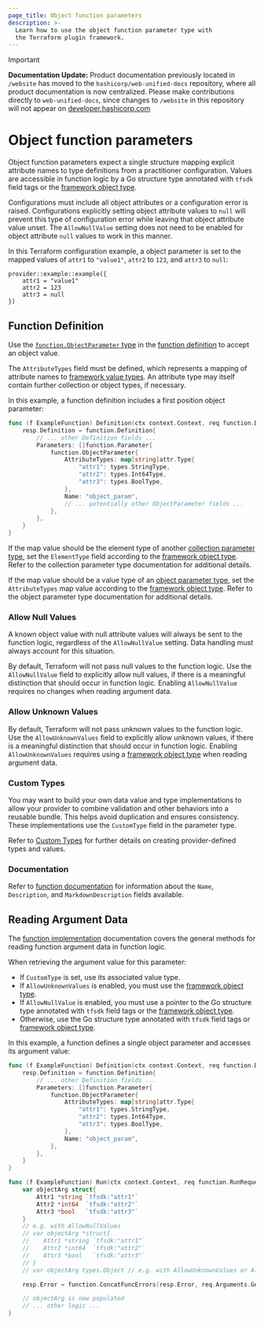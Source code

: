 ```yaml
---
page_title: Object function parameters
description: >-
  Learn how to use the object function parameter type with
  the Terraform plugin framework.
---
```


> [!IMPORTANT]  
> **Documentation Update:** Product documentation previously located in `/website` has moved to the `hashicorp/web-unified-docs` repository, where all product documentation is now centralized. Please make contributions directly to `web-unified-docs`, since changes to `/website` in this repository will not appear on [developer.hashicorp.com](https://developer.hashicorp.com)

# Object function parameters

Object function parameters expect a single structure mapping explicit attribute names to type definitions from a practitioner configuration. Values are accessible in function logic by a Go structure type annotated with `tfsdk` field tags or the [framework object type](/terraform/plugin/framework/handling-data/types/object).

Configurations must include all object attributes or a configuration error is raised. Configurations explicitly setting object attribute values to `null` will prevent this type of configuration error while leaving that object attribute value unset. The `AllowNullValue` setting does not need to be enabled for object attribute `null` values to work in this manner.

In this Terraform configuration example, a object parameter is set to the mapped values of `attr1` to `"value1"`, `attr2` to `123`, and `attr3` to `null`:

```hcl
provider::example::example({
    attr1 = "value1"
    attr2 = 123
    attr3 = null
})
```

## Function Definition

Use the [`function.ObjectParameter` type](https://pkg.go.dev/github.com/hashicorp/terraform-plugin-framework/function#ObjectParameter) in the [function definition](/terraform/plugin/framework/functions/implementation#definition-method) to accept an object value.

The `AttributeTypes` field must be defined, which represents a mapping of attribute names to [framework value types](/terraform/plugin/framework/handling-data/types). An attribute type may itself contain further collection or object types, if necessary.

In this example, a function definition includes a first position object parameter:

```go
func (f ExampleFunction) Definition(ctx context.Context, req function.DefinitionRequest, resp *function.DefinitionResponse) {
    resp.Definition = function.Definition{
        // ... other Definition fields ...
        Parameters: []function.Parameter{
            function.ObjectParameter{
                AttributeTypes: map[string]attr.Type{
                    "attr1": types.StringType,
                    "attr2": types.Int64Type,
                    "attr3": types.BoolType,
                },
                Name: "object_param",
                // ... potentially other ObjectParameter fields ...
            },
        },
    }
}
```

If the map value should be the element type of another [collection parameter type](/terraform/plugin/framework/functions/parameters#collection-parameter-types), set the `ElementType` field according to the [framework object type](/terraform/plugin/framework/handling-data/types/object). Refer to the collection parameter type documentation for additional details.

If the map value should be a value type of an [object parameter type](/terraform/plugin/framework/functions/parameters#object-parameter-type), set the `AttributeTypes` map value according to the [framework object type](/terraform/plugin/framework/handling-data/types/object). Refer to the object parameter type documentation for additional details.

### Allow Null Values

<Highlight>

A known object value with null attribute values will always be sent to the function logic, regardless of the `AllowNullValue` setting. Data handling must always account for this situation.

</Highlight>

By default, Terraform will not pass null values to the function logic. Use the `AllowNullValue` field to explicitly allow null values, if there is a meaningful distinction that should occur in function logic. Enabling `AllowNullValue` requires no changes when reading argument data.

### Allow Unknown Values

By default, Terraform will not pass unknown values to the function logic. Use the `AllowUnknownValues` field to explicitly allow unknown values, if there is a meaningful distinction that should occur in function logic. Enabling `AllowUnknownValues` requires using a [framework object type](/terraform/plugin/framework/handling-data/types/object) when reading argument data.

### Custom Types

You may want to build your own data value and type implementations to allow your provider to combine validation and other behaviors into a reusable bundle. This helps avoid duplication and ensures consistency. These implementations use the `CustomType` field in the parameter type.

Refer to [Custom Types](/terraform/plugin/framework/handling-data/types/custom) for further details on creating provider-defined types and values.

### Documentation

Refer to [function documentation](/terraform/plugin/framework/functions/documentation) for information about the `Name`, `Description`, and `MarkdownDescription` fields available.

## Reading Argument Data

The [function implementation](/terraform/plugin/framework/functions/implementation) documentation covers the general methods for reading function argument data in function logic.

When retrieving the argument value for this parameter:

* If `CustomType` is set, use its associated value type.
* If `AllowUnknownValues` is enabled, you must use the [framework object type](/terraform/plugin/framework/handling-data/types/object).
* If `AllowNullValue` is enabled, you must use a pointer to the Go structure type annotated with `tfsdk` field tags or the [framework object type](/terraform/plugin/framework/handling-data/types/object).
* Otherwise, use the Go structure type annotated with `tfsdk` field tags or [framework object type](/terraform/plugin/framework/handling-data/types/object).

In this example, a function defines a single object parameter and accesses its argument value:

```go
func (f ExampleFunction) Definition(ctx context.Context, req function.DefinitionRequest, resp *function.DefinitionResponse) {
    resp.Definition = function.Definition{
        // ... other Definition fields ...
        Parameters: []function.Parameter{
            function.ObjectParameter{
                AttributeTypes: map[string]attr.Type{
                    "attr1": types.StringType,
                    "attr2": types.Int64Type,
                    "attr3": types.BoolType,
                },
                Name: "object_param",
            },
        },
    }
}

func (f ExampleFunction) Run(ctx context.Context, req function.RunRequest, resp *function.RunResponse) {
    var objectArg struct{
        Attr1 *string `tfsdk:"attr1"`
        Attr2 *int64  `tfsdk:"attr2"`
        Attr3 *bool   `tfsdk:"attr3"`
    }
    // e.g. with AllowNullValues
    // var objectArg *struct{
    //    Attr1 *string `tfsdk:"attr1"`
    //    Attr2 *int64  `tfsdk:"attr2"`
    //    Attr3 *bool   `tfsdk:"attr3"`
    // }
    // var objectArg types.Object // e.g. with AllowUnknownValues or AllowNullValues

    resp.Error = function.ConcatFuncErrors(resp.Error, req.Arguments.Get(ctx, &objectArg))

    // objectArg is now populated
    // ... other logic ...
}
```
